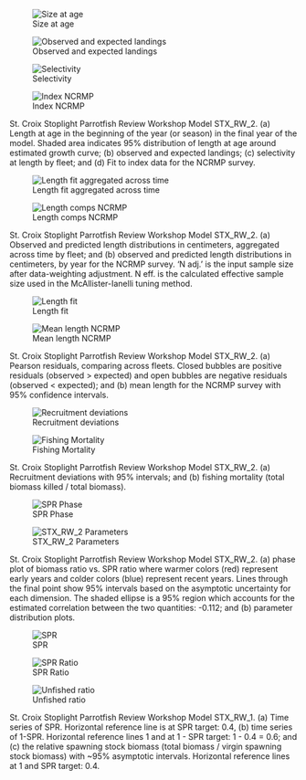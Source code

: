 ::: {#fig-STX_RW_2-group1 layout-ncol="2"}
![Size at age](/Scenarios/STX_RW_2/plots/bio1_sizeatage.png)

![Observed and expected landings](/Scenarios/STX_RW_2/plots/catch3_observed_and_expected_landings_(if_different).png)

![Selectivity](/Scenarios/STX_RW_2/plots/sel01_multiple_fleets_length1.png)

![Index NCRMP](/Scenarios/STX_RW_2/plots/index2_cpuefit_NCRMP.png)

St. Croix Stoplight Parrotfish Review Workshop Model STX_RW_2. (a) Length at age in the beginning of the year (or season) in the final year of the model. Shaded area indicates 95% distribution of length at age around estimated growth curve; (b) observed and expected landings; (c) selectivity at length by fleet; and (d) Fit to index data for the NCRMP survey.
:::

::: {#fig-STX_RW_2-group2 layout-ncol="2"}
![Length fit aggregated across time](/Scenarios/STX_RW_2/plots/comp_lenfit__aggregated_across_time.png)

![Length comps NCRMP](/Scenarios/STX_RW_2/plots/comp_lenfit_flt2mkt0.png)

St. Croix Stoplight Parrotfish Review Workshop Model STX_RW_2. (a) Observed and predicted length distributions in centimeters, aggregated across time by fleet; and (b) observed and predicted length distributions in centimeters, by year for the NCRMP survey. 'N adj.' is the input sample size after data-weighting adjustment. N eff. is the calculated effective sample size used in the McAllister-Ianelli tuning method.
:::

::: {#fig-STX_RW_2-group3 layout-ncol="2"}
![Length fit](/Scenarios/STX_RW_2/plots/comp_lenfit__multi-fleet_comparison.png)

![Mean length NCRMP](/Scenarios/STX_RW_2/plots/comp_lenfit_data_weighting_TA1-8_NCRMP.png)

St. Croix Stoplight Parrotfish Review Workshop Model STX_RW_2. (a) Pearson residuals, comparing across fleets. Closed bubbles are positive residuals (observed > expected) and open bubbles are negative residuals (observed < expected); and (b) mean length for the NCRMP survey with 95% confidence intervals.
:::

::: {#fig-STX_RW_2-group4 layout-ncol="2"}
![Recruitment deviations](/Scenarios/STX_RW_2/plots/recdevs2_withbars.png)

![Fishing Mortality](/Scenarios/STX_RW_2/plots/ts_summaryF.png)

St. Croix Stoplight Parrotfish Review Workshop Model STX_RW_2. (a) Recruitment deviations with 95% intervals; and (b) fishing mortality (total biomass killed / total biomass).
:::

::: {#fig-STX_RW_2-group5 layout-ncol="2"}
![SPR Phase](/Scenarios/STX_RW_2/plots/SPR4_phase.png)

![STX_RW_2 Parameters](/Scenarios/STX_RW_2/plots/parameter_distributions.png)

St. Croix Stoplight Parrotfish Review Workshop Model STX_RW_2. (a) phase plot of biomass ratio vs. SPR ratio where warmer colors (red) represent early years and colder colors (blue) represent recent years. Lines through the final point show 95% intervals based on the asymptotic uncertainty for each dimension. The shaded ellipse is a 95% region which accounts for the estimated correlation between the two quantities: -0.112; and (b) parameter distribution plots.
:::

::: {#fig-STX_RW_2-group6 layout-ncol="2"}
![SPR](/Scenarios/STX_RW_2/plots/SPR1_series.png)

![SPR Ratio](/Scenarios/STX_RW_2/plots/SPR3_ratiointerval.png)

![Unfished ratio](/Scenarios/STX_RW_2/plots/ts9_Fraction_of_unfished_spawning_output_with_95_asymptotic_intervals_intervals.png)

St. Croix Stoplight Parrotfish Review Workshop Model STX_RW_1. (a) Time series of SPR. Horizontal reference line is at SPR target: 0.4, (b) time series of 1-SPR. Horizontal reference lines 1 and at 1 - SPR target: 1 - 0.4 = 0.6; and (c) the relative spawning stock biomass (total biomass / virgin spawning stock biomass) with ~95% asymptotic intervals. Horizontal reference lines at 1 and SPR target: 0.4.
:::
